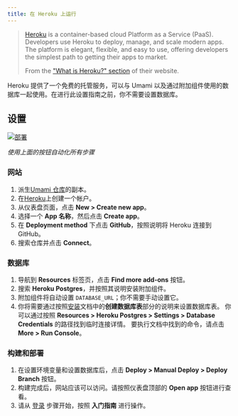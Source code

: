 ```yaml
---
title: 在 Heroku 上运行
---
```


> [Heroku](https://www.heroku.com/) is a container-based cloud Platform as a Service (PaaS). Developers use Heroku to deploy, manage, and scale modern apps. The platform is elegant, flexible, and easy to use, offering developers the simplest path to getting their apps to market.
>
> From the ["What is Heroku?" section](https://www.heroku.com/about) of their website.

Heroku 提供了一个免费的托管服务，可以与 Umami 以及通过附加组件使用的数据库一起使用。在进行此设置指南之前，你不需要设置数据库。

## 设置

[![部署](https://www.herokucdn.com/deploy/button.svg)](https://heroku.com/deploy?template=https://github.com/umami-software/umami)

_使用上面的按钮自动化所有步骤_

### 网站

1. 派生[Umami 仓库](https://github.com/umami-software/umami)的副本。
2. 在[Heroku](https://heroku.com/)上创建一个帐户。
3. 从仪表盘页面，点击 **New > Create new app**。
4. 选择一个 **App 名称**，然后点击 **Create app**。
5. 在 **Deployment method** 下点击 **GitHub**，按照说明将 Heroku 连接到 GitHub。
6. 搜索仓库并点击 **Connect**。

### 数据库

1. 导航到 **Resources** 标签页，点击 **Find more add-ons** 按钮。
2. 搜索 **Heroku Postgres**，并按照其说明安装附加组件。
3. 附加组件将自动设置 `DATABASE_URL`；你不需要手动设置它。
4. 你将需要通过按照[安装](/docs/install)文档中的**创建数据库表**部分的说明来设置数据库表。
   你可以通过按照 **Resources > Heroku Postgres > Settings > Database Credentials** 的路径找到临时连接详情。
   要执行文档中找到的命令，请点击 **More > Run Console**。

### 构建和部署

1. 在设置环境变量和设置数据库后，点击 **Deploy > Manual Deploy > Deploy Branch** 按钮。
2. 构建完成后，网站应该可以访问。请按照仪表盘顶部的 **Open app** 按钮进行查看。
3. 请从 [登录](/docs/login) 步骤开始，按照 **入门指南** 进行操作。
